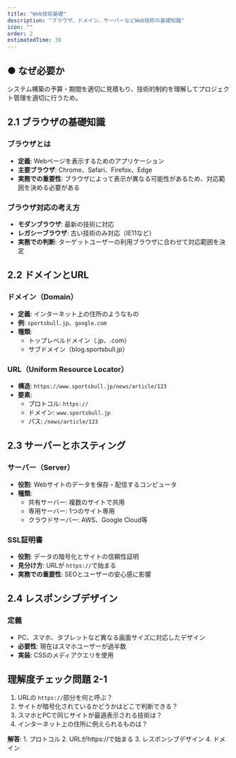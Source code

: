 ```yaml
---
title: "Web技術基礎"
description: "ブラウザ、ドメイン、サーバーなどWeb技術の基礎知識"
icon: ""
order: 2
estimatedTime: 30
---
```


## ● なぜ必要か

システム構築の予算・期間を適切に見積もり、技術的制約を理解してプロジェクト管理を適切に行うため。

## 2.1 ブラウザの基礎知識

### ブラウザとは

- **定義**: Webページを表示するためのアプリケーション
- **主要ブラウザ**: Chrome、Safari、Firefox、Edge
- **実務での重要性**: ブラウザによって表示が異なる可能性があるため、対応範囲を決める必要がある

### ブラウザ対応の考え方

- **モダンブラウザ**: 最新の技術に対応
- **レガシーブラウザ**: 古い技術のみ対応（IE11など）
- **実務での判断**: ターゲットユーザーの利用ブラウザに合わせて対応範囲を決定

## 2.2 ドメインとURL

### ドメイン（Domain）

- **定義**: インターネット上の住所のようなもの
- **例**: `sportsbull.jp`、`google.com`
- **種類**:
  - トップレベルドメイン（.jp、.com）
  - サブドメイン（blog.sportsbull.jp）

### URL（Uniform Resource Locator）

- **構造**: `https://www.sportsbull.jp/news/article/123`
- **要素**:
  - プロトコル: `https://`
  - ドメイン: `www.sportsbull.jp`
  - パス: `/news/article/123`

## 2.3 サーバーとホスティング

### サーバー（Server）

- **役割**: Webサイトのデータを保存・配信するコンピュータ
- **種類**:
  - 共有サーバー: 複数のサイトで共用
  - 専用サーバー: 1つのサイト専用
  - クラウドサーバー: AWS、Google Cloud等

### SSL証明書

- **役割**: データの暗号化とサイトの信頼性証明
- **見分け方**: URLが `https://`で始まる
- **実務での重要性**: SEOとユーザーの安心感に影響

## 2.4 レスポンシブデザイン

### 定義

- PC、スマホ、タブレットなど異なる画面サイズに対応したデザイン
- **必要性**: 現在はスマホユーザーが過半数
- **実装**: CSSのメディアクエリを使用

## 理解度チェック問題 2-1

1. URLの `https://`部分を何と呼ぶ？
2. サイトが暗号化されているかどうかはどこで判断できる？
3. スマホとPCで同じサイトが最適表示される技術は？
4. インターネット上の住所に例えられるものは？

**解答**: 1. プロトコル 2. URLがhttps://で始まる 3. レスポンシブデザイン 4. ドメイン
